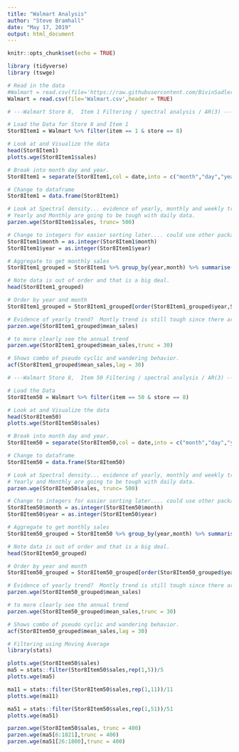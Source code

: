 ```yaml
---
title: "Walmart Analysis"
author: "Steve Bramhall"
date: "May 17, 2019"
output: html_document
---
```


```r
knitr::opts_chunk$set(echo = TRUE)
```

```r
library (tidyverse)
library (tswge)
```

```r
# Read in the data
#Walmart = read.csv(file='https://raw.githubusercontent.com/BivinSadler/MSDS-6373-Time-Series/master/Unit%202/Walmart.csv',header = TRUE)
Walmart = read.csv(file='Walmart.csv',header = TRUE)
```


```r

# ---Walmart Store 8,  Item 1 Filtering / spectral analysis / AR(3) ---

# Load the Data for Store 8 and Item 1
Stor8Item1 = Walmart %>% filter(item == 1 & store == 8)

# Look at and Visualize the data
head(Stor8Item1)
plotts.wge(Stor8Item1$sales)

# Break into month day and year.
Stor8Item1 = separate(Stor8Item1,col = date,into = c("month","day","year"), sep = "/")

# Change to dataframe
Stor8Item1 = data.frame(Stor8Item1)

# Look at Spectral density... evidence of yearly, monthly and weekly trend?  
# Yearly and Monthly are going to be tough with daily data. 
parzen.wge(Stor8Item1$sales, trunc= 500)

# Change to integers for easier sorting later.... could use other package to handle dates. 
Stor8Item1$month = as.integer(Stor8Item1$month)
Stor8Item1$year = as.integer(Stor8Item1$year)

# Aggregate to get monthly sales
Stor8Item1_grouped = Stor8Item1 %>% group_by(year,month) %>% summarise(mean_sales = mean(sales))

# Note data is out of order and that is a big deal.
head(Stor8Item1_grouped)

# Order by year and month
Stor8Item1_grouped = Stor8Item1_grouped[order(Stor8Item1_grouped$year,Stor8Item1_grouped$month),]

# Evidence of yearly trend?  Montly trend is still tough since there are differnt number of days in a month.
parzen.wge(Stor8Item1_grouped$mean_sales)

# to more clearly see the annual trend
parzen.wge(Stor8Item1_grouped$mean_sales,trunc = 30) 

# Shows combo of pseudo cyclic and wandering behavior.
acf(Stor8Item1_grouped$mean_sales,lag = 30) 

```

```r
# ---Walmart Store 8,  Item 50 Filtering / spectral analysis / AR(3) ---

# Load the Data
Stor8Item50 = Walmart %>% filter(item == 50 & store == 8)

# Look at and Visualize the data
head(Stor8Item50)
plotts.wge(Stor8Item50$sales)

# Break into month day and year.
Stor8Item50 = separate(Stor8Item50,col = date,into = c("month","day","year"), sep = "/")

# Change to dataframe
Stor8Item50 = data.frame(Stor8Item50)

# Look at Spectral density... evidence of yearly, monthly and weekly trend?  
# Yearly and Monthly are going to be tough with daily data. 
parzen.wge(Stor8Item50$sales, trunc= 500)

# Change to integers for easier sorting later.... could use other package to handle dates. 
Stor8Item50$month = as.integer(Stor8Item50$month)
Stor8Item50$year = as.integer(Stor8Item50$year)

# Aggregate to get monthly sales
Stor8Item50_grouped = Stor8Item50 %>% group_by(year,month) %>% summarise(mean_sales = mean(sales))

# Note data is out of order and that is a big deal.
head(Stor8Item50_grouped)

# Order by year and month
Stor8Item50_grouped = Stor8Item50_grouped[order(Stor8Item50_grouped$year,Stor8Item50_grouped$month),]

# Evidence of yearly trend?  Montly trend is still tough since there are differnt number of days in a month.
parzen.wge(Stor8Item50_grouped$mean_sales)

# to more clearly see the annual trend
parzen.wge(Stor8Item50_grouped$mean_sales,trunc = 30) 

# Shows combo of pseudo cyclic and wandering behavior.
acf(Stor8Item50_grouped$mean_sales,lag = 30) 
```


```r
# Filtering using Moving Average
library(stats)

plotts.wge(Stor8Item50$sales)
ma5 = stats::filter(Stor8Item50$sales,rep(1,5))/5
plotts.wge(ma5)

ma11 = stats::filter(Stor8Item50$sales,rep(1,11))/11
plotts.wge(ma11)

ma51 = stats::filter(Stor8Item50$sales,rep(1,51))/51
plotts.wge(ma51)

parzen.wge(Stor8Item50$sales, trunc = 400)
parzen.wge(ma5[6:1821],trunc = 400)
parzen.wge(ma51[26:1800],trunc = 400)
```


